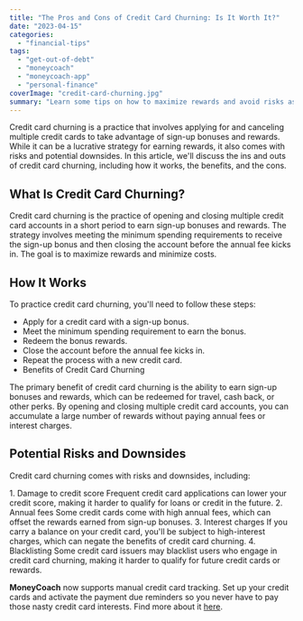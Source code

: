 ```yaml
---
title: "The Pros and Cons of Credit Card Churning: Is It Worth It?"
date: "2023-04-15"
categories: 
  - "financial-tips"
tags: 
  - "get-out-of-debt"
  - "moneycoach"
  - "moneycoach-app"
  - "personal-finance"
coverImage: "credit-card-churning.jpg"
summary: "Learn some tips on how to maximize rewards and avoid risks associated with credit card churning"
---
```


Credit card churning is a practice that involves applying for and canceling multiple credit cards to take advantage of sign-up bonuses and rewards. While it can be a lucrative strategy for earning rewards, it also comes with risks and potential downsides. In this article, we'll discuss the ins and outs of credit card churning, including how it works, the benefits, and the cons.

## What Is Credit Card Churning?

Credit card churning is the practice of opening and closing multiple credit card accounts in a short period to earn sign-up bonuses and rewards. The strategy involves meeting the minimum spending requirements to receive the sign-up bonus and then closing the account before the annual fee kicks in. The goal is to maximize rewards and minimize costs.

## How It Works

To practice credit card churning, you'll need to follow these steps:

- Apply for a credit card with a sign-up bonus.
- Meet the minimum spending requirement to earn the bonus.
- Redeem the bonus rewards.
- Close the account before the annual fee kicks in.
- Repeat the process with a new credit card.
- Benefits of Credit Card Churning

The primary benefit of credit card churning is the ability to earn sign-up bonuses and rewards, which can be redeemed for travel, cash back, or other perks. By opening and closing multiple credit card accounts, you can accumulate a large number of rewards without paying annual fees or interest charges.

## Potential Risks and Downsides

Credit card churning comes with risks and downsides, including:

1\. Damage to credit score
Frequent credit card applications can lower your credit score, making it harder to qualify for loans or credit in the future.
2\. Annual fees
Some credit cards come with high annual fees, which can offset the rewards earned from sign-up bonuses.
3\. Interest charges
If you carry a balance on your credit card, you'll be subject to high-interest charges, which can negate the benefits of credit card churning.
4\. Blacklisting
Some credit card issuers may blacklist users who engage in credit card churning, making it harder to qualify for future credit cards or rewards.

**MoneyCoach** now supports manual credit card tracking. Set up your credit cards and activate the payment due reminders so you never have to pay those nasty credit card interests. Find more about it [here](/how-to-track-and-manage-credit-cards/).
